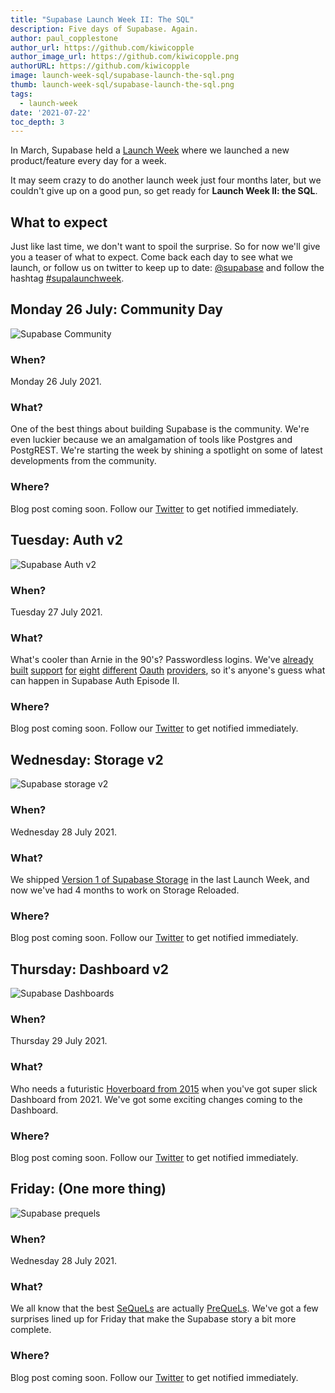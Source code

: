 ```yaml
---
title: "Supabase Launch Week II: The SQL"
description: Five days of Supabase. Again.
author: paul_copplestone
author_url: https://github.com/kiwicopple
author_image_url: https://github.com/kiwicopple.png
authorURL: https://github.com/kiwicopple
image: launch-week-sql/supabase-launch-the-sql.png
thumb: launch-week-sql/supabase-launch-the-sql.png
tags:
  - launch-week
date: '2021-07-22'
toc_depth: 3
---
```


In March, Supabase held a [Launch Week](https://supabase.io/blog/2021/03/25/launch-week) where we launched a new product/feature every day for a week.

It may seem crazy to do another launch week just four months later, but we couldn't give up on a good pun, so get ready for **Launch Week II: the SQL**. 

## What to expect

Just like last time, we don't want to spoil the surprise. So for now we'll give you a teaser of what to expect. Come back each day to see what we launch, or follow us on twitter to keep up to date: [@supabase](https://twitter.com/supabase) and follow the hashtag [#supalaunchweek](https://twitter.com/hashtag/supalaunchweek).

## Monday 26 July: Community Day

![Supabase Community](/new/images/blog/launch-week-sql/community-day.png)

### **When?**

Monday 26 July 2021.

### What?

One of the best things about building Supabase is the community. We're even luckier because we an amalgamation of tools like Postgres and PostgREST. We're starting the week by shining a spotlight on some of latest developments from the community.

### Where?

Blog post coming soon. Follow our [Twitter](twitter.com/supabase) to get notified immediately.

## Tuesday: Auth v2

![Supabase Auth v2](/new/images/blog/launch-week-sql/auth-v2.png)

### **When?**

Tuesday 27 July 2021.

### What?

What's cooler than Arnie in the 90's? Passwordless logins. We've [already](https://supabase.io/docs/guides/auth/auth-apple) [built](https://supabase.io/docs/guides/auth/auth-bitbucket) [support](https://supabase.io/docs/guides/auth/auth-discord) [for](https://supabase.io/docs/guides/auth/auth-facebook) [eight](https://supabase.io/docs/guides/auth/auth-github) [different](https://supabase.io/docs/guides/auth/auth-gitlab) [Oauth](https://supabase.io/docs/guides/auth/auth-google) [providers](https://supabase.io/docs/guides/auth/auth-twitter), so it's anyone's guess what can happen in Supabase Auth Episode II.

### Where?

Blog post coming soon. Follow our [Twitter](twitter.com/supabase) to get notified immediately.

## Wednesday: Storage v2

![Supabase storage v2](/new/images/blog/launch-week-sql/storage.png)

### **When?**

Wednesday 28 July 2021.

### What?

We shipped [Version 1 of Supabase Storage](https://supabase.io/blog/2021/03/30/supabase-storage) in the last Launch Week, and now we've had 4 months to work on Storage Reloaded.

### Where?

Blog post coming soon. Follow our [Twitter](twitter.com/supabase) to get notified immediately.

## Thursday: Dashboard v2

![Supabase Dashboards](/new/images/blog/launch-week-sql/dashboards.png)

### **When?**

Thursday 29 July 2021.

### What?

Who needs a futuristic [Hoverboard from 2015](https://www.youtube.com/watch?v=NRkGYW9JAmQ) when you've got super slick Dashboard from 2021. We've got some exciting changes coming to the Dashboard.

### Where?

Blog post coming soon. Follow our [Twitter](twitter.com/supabase) to get notified immediately.

## Friday: (One more thing)

![Supabase prequels](/new/images/blog/launch-week-sql/prequel.png)

### **When?**

Wednesday 28 July 2021.

### What?

We all know that the best [SeQueLs](https://www.reddit.com/r/SequelMemes/) are actually [PreQueLs](https://www.reddit.com/r/PrequelMemes/). We've got a few surprises lined up for Friday that make the Supabase story a bit more complete.

### Where?

Blog post coming soon. Follow our [Twitter](twitter.com/supabase) to get notified immediately.